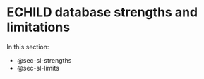 # ECHILD database strengths and limitations {#sec-sl .unnumbered}

In this section:

* @sec-sl-strengths
* @sec-sl-limits